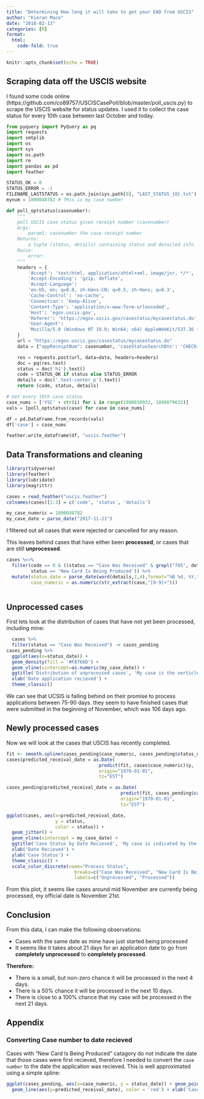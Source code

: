 ```yaml
---
title: "Determining How long it will take to get your EAD from USCIS"
author: "Kieran Mace"
date: "2018-02-13"
categories: [R]
format:
  html:
    code-fold: true
---
```



```r
knitr::opts_chunk$set(echo = TRUE)
```

## Scraping data off the USCIS website

I found some code online (https://github.com/co89757/USCISCasePoll/blob/master/poll_uscis.py) to scrape the USCIS website for status updates. I used it to collect the case status for every 10th case between last October and today.

```python

from pyquery import PyQuery as pq
import requests
import smtplib
import os
import sys
import os.path
import re
import pandas as pd
import feather

STATUS_OK = 0
STATUS_ERROR = -1
FILENAME_LASTSTATUS = os.path.join(sys.path[0], "LAST_STATUS_{0}.txt")
mynum = 1890048782 # THis is my case number

def poll_optstatus(casenumber):
    """
    poll USCIS case status given receipt number (casenumber)
    Args:
        param1: casenumber the case receipt number
    Returns:
        a tuple (status, details) containing status and detailed info
    Raise:
        error:
    """
    headers = {
        'Accept': 'text/html, application/xhtml+xml, image/jxr, */*',
        'Accept-Encoding': 'gzip, deflate',
        'Accept-Language':
        'en-US, en; q=0.8, zh-Hans-CN; q=0.5, zh-Hans; q=0.3',
        'Cache-Control': 'no-cache',
        'Connection': 'Keep-Alive',
        'Content-Type': 'application/x-www-form-urlencoded',
        'Host': 'egov.uscis.gov',
        'Referer': 'https://egov.uscis.gov/casestatus/mycasestatus.do',
        'User-Agent':
        'Mozilla/5.0 (Windows NT 10.0; Win64; x64) AppleWebKit/537.36 (KHTML, like Gecko) Chrome/46.0.2486.0 Safari/537.36 Edge/13.10586'
    }
    url = "https://egov.uscis.gov/casestatus/mycasestatus.do"
    data = {"appReceiptNum": casenumber, 'caseStatusSearchBtn': 'CHECK+STATUS'}

    res = requests.post(url, data=data, headers=headers)
    doc = pq(res.text)
    status = doc('h1').text()
    code = STATUS_OK if status else STATUS_ERROR
    details = doc('.text-center p').text()
    return (code, status, details)

# Get every 10th case status
case_nums = ['YSC' + str(i) for i in range(1890038932, 1890079632)]
vals = [poll_optstatus(case) for case in case_nums]

df = pd.DataFrame.from_records(vals)
df['case'] = case_nums

feather.write_dataframe(df, "uscis.feather")
```


## Data Transformations and cleaning

```r
library(tidyverse)
library(feather)
library(lubridate)
library(magrittr)
```


```r
cases = read_feather("uscis.feather")
colnames(cases)[1:3] = c('code', 'status', 'details')

my_case_numeric = 1890048782
my_case_date = parse_date("2017-11-21")
```



I filtered out all cases that were rejected or cancelled for any reason. 

This leaves behind cases that have either been __processed__, or cases that are still  __unprocessed__.

```r
cases %<>% 
  filter(code == 0 & ((status == "Case Was Received" & grepl("765", details)) | 
         status == 'New Card Is Being Produced')) %>%
  mutate(status_date = parse_date(word(details,2,4),format="%B %d, %Y,"),
         case_numeric = as.numeric(str_extract(case,"[0-9]+")))
  
```


## Unprocessed cases

First lets look at the distribution of cases that have not yet been processed, including mine:

```r
  cases %>%
  filter(status == "Case Was Received") -> cases_pending
cases_pending %>%
  ggplot(aes(x=status_date)) + 
  geom_density(fill = '#F8766D') + 
  geom_vline(xintercept=as.numeric(my_case_date)) + 
  ggtitle('Distribution of unprocessed cases', 'My case is the verticle black line') +
  xlab('Date application recieved') +
  theme_classic()
```

We can see that UCSIS is falling behind on their promise to process applications between 75-90 days. they seem to have finished cases that were submitted in the beginning of November, which was 106 days ago. 

## Newly processed cases

Now we will look at the cases that USCIS has recently completed.

```r

fit <- smooth.spline(cases_pending$case_numeric, cases_pending$status_date)
cases$predicted_receival_date = as.Date(
                                  predict(fit, cases$case_numeric)$y, 
                                  origin="1970-01-01", 
                                  tz="EST")

cases_pending$predicted_receival_date = as.Date(
                                          predict(fit, cases_pending$case_numeric)$y, 
                                          origin="1970-01-01", 
                                          tz="EST")

ggplot(cases, aes(x=predicted_receival_date, 
                  y = status, 
                  color = status)) + 
  geom_jitter() + 
  geom_vline(xintercept = my_case_date) +
  ggtitle('Case Status by Date Recieved', 'My case is indicated by the vertical line') +
  xlab('Date Recieved') +
  ylab('Case Status') +
  theme_classic() +
  scale_color_discrete(name="Process Status",
                         breaks=c("Case Was Received", "New Card Is Being Produced"),
                         labels=c("Unprocessed", "Processed"))
```

From this plot, it seems like cases around mid November are currently being processed, my official date is November 21st. 

## Conclusion

From this data, I can make the following observations:

* Cases with the same date as mine have just started being processed
* It seems like it takes about 21 days for an application date to go from __completely unprocessed__ to __completely processed__.

__**Therefore:**__

* There is a small, but non-zero chance it will be processed in the next 4 days. 
* There is a 50% chance it will be processed in the next 10 days. 
* There is close to a 100% chance that my case will be processed in the next 21 days. 


## Appendix

### Converting Case number to date recieved

Cases with "New Card Is Being Produced" catagory do not indicate the date that those cases were first recieved, therefore I needed to convert the `case number` to the date the application was recieved. This is well approximated using a simple spline:

```r
ggplot(cases_pending, aes(x=case_numeric, y = status_date)) + geom_point() +
  geom_line(aes(y=predicted_receival_date), color = 'red') + xlab('Case Number') + ylab('Case Recieved') + theme_classic()
```